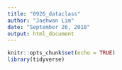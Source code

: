 ```yaml
---
title: "0926_dataclass"
author: "Jaehwan Lim"
date: "September 26, 2018"
output: html_document
---
```


```r
knitr::opts_chunk$set(echo = TRUE)
library(tidyverse)
```



